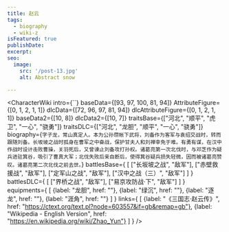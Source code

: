 ```yaml
---
title: 赵云
tags:
  - biography
  - wiki-z
isFeatured: true
publishDate:
excerpt:
seo:
  image:
    src: '/post-13.jpg'
    alt: Abstract snow

---
```



<CharacterWiki
  intro={``}
  baseData={[93, 97, 100, 81, 94]}
  AttributeFigure={[0, 1, 2, 1, 1]}
  dlcData={[72, 96, 97, 81, 94]}
  dlcAttributeFigure={[0, 1, 2, 1, 1]}
  baseData2={[10, 8]}
  dlcData2={[10, 7]}
  traitsBase={["河北", "顺平", "虎卫", "一心", "骁勇"]}
  traitsDLC={["河北", "龙胆", "顺平", "一心", "骁勇"]}
  biography={`字子龙，常山真定人。本为公孙瓒帐下武将，刘备作为客军与袁绍交战时，转而跟随刘备。长坂坡之战时孤身在曹军之中奋战，保护甘夫人和刘禅幸免于难。有勇有谋，在汉中作战时设计击败曹操，关羽死后，又曾谏止刘备攻打孙权。诸葛亮第一次北伐时，与邓芝作为疑兵进驻箕谷，吸引了曹真大军；北伐失败后亲自断后，使得箕谷疑兵损失轻微，因而被诸葛亮赞叹。诸葛亮第二次北伐之前去世。`}
  battlesBase={
    [
      ["长坂坡之战", "敌军"],
      ["赤壁救援战", "敌军"],
      ["定军山之战", "敌军"],
      ["汉中之战（三）", "敌军"]
    ]
  }
  battlesDLC={
    [
      ["界桥之战", "敌军"],
      ["易京攻防战·下", "敌军"]
    ]
  }
  equipments={
    [
      {label: "龙胆", href: ""},
      {label: "绿沉", href: ""},
      {label: "逐龙", href: ""},
      {label: "涯角", href: ""}
    ]
  }
  links={
    [
      {label: "《三国志·赵云传》", href: "https://ctext.org/text.pl?node=603557&if=gb&remap=gb"},
      {label: "Wikipedia - English Version", href: "https://en.wikipedia.org/wiki/Zhao_Yun"}
    ]
  }
/>
